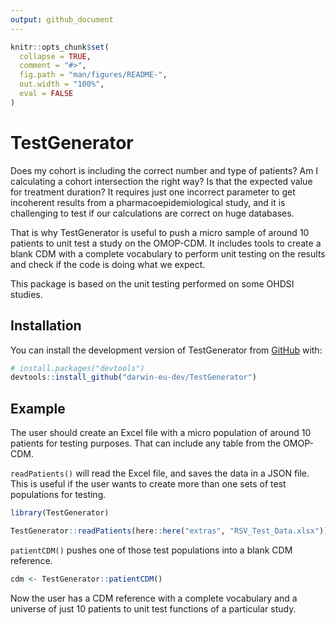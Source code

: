 ```yaml
---
output: github_document
---
```


<!-- README.md is generated from README.Rmd. Please edit that file -->

```r
knitr::opts_chunk$set(
  collapse = TRUE,
  comment = "#>",
  fig.path = "man/figures/README-",
  out.width = "100%",
  eval = FALSE
)
```

# TestGenerator

<!-- badges: start -->
<!-- badges: end -->

Does my cohort is including the correct number and type of patients? Am I calculating a cohort intersection the right way? Is that the expected value for treatment duration? It requires just one incorrect parameter to get incoherent results from a pharmacoepidemiological study, and it is challenging to test if our calculations are correct on huge databases. 

That is why TestGenerator is useful to push a micro sample of around 10 patients to unit test a study on the OMOP-CDM. It includes tools to create a blank CDM with a complete vocabulary to perform unit testing on the results and check if the code is doing what we expect. 

This package is based on the unit testing performed on some OHDSI studies.

## Installation

You can install the development version of TestGenerator from [GitHub](https://github.com/) with:

``` r
# install.packages("devtools")
devtools::install_github("darwin-eu-dev/TestGenerator")
```

## Example

The user should create an Excel file with a micro population of around 10 patients for testing purposes. That can include any table from the OMOP-CDM. 

`readPatients()` will read the Excel file, and saves the data in a JSON file. This is useful if the user wants to create more than one sets of test populations for testing. 

```r
library(TestGenerator)

TestGenerator::readPatients(here::here("extras", "RSV_Test_Data.xlsx"))

```

`patientCDM()` pushes one of those test populations into a blank CDM reference. 

```r

cdm <- TestGenerator::patientCDM()

```

Now the user has a CDM reference with a complete vocabulary and a universe of just 10 patients to unit test functions of a particular study. 
